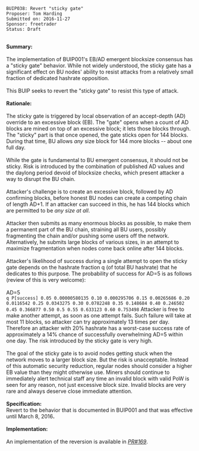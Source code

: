 <pre>
BUIP038: Revert "sticky gate"
Proposer: Tom Harding
Submitted on: 2016-11-27
Sponsor: freetrader
Status: Draft
</pre>
<br />
'''Summary:'''<br />
<br />
The implementation of BUIP001's EB/AD emergent blocksize consensus has a &quot;sticky gate&quot; behavior. While not widely understood, the sticky gate has a significant effect on BU nodes' ability to resist attacks from a relatively small fraction of dedicated hashrate opposition.<br />
<br />
This BUIP seeks to revert the &quot;sticky gate&quot; to resist this type of attack.<br />
<br />
'''Rationale:'''<br />
<br />
The sticky gate is triggered by local observation of an accept-depth (AD) override to an excessive block (EB). The &quot;gate&quot; opens when a count of AD blocks are mined on top of an excessive block; it lets those blocks through. The &quot;sticky&quot; part is that once opened, the gate sticks open for 144 blocks. During that time, BU allows ''any'' size block for 144 more blocks -- about one full day.<br />
<br />
While the gate is fundamental to BU emergent consensus, it should not be sticky. Risk is introduced by the combination of published AD values and the daylong period devoid of blocksize checks, which present attacker a way to disrupt the BU chain.<br />
<br />
Attacker's challenge is to create an excessive block, followed by AD confirming blocks, before honest BU nodes can create a competing chain of length AD+1. If an attacker can succeed in this, he has 144 blocks which are permitted to be ''any size at all''.<br />
<br />
Attacker then submits as many enormous blocks as possible, to make them a permanent part of the BU chain, straining all BU users, possibly fragmenting the chain and/or pushing some users off the network. Alternatively, he submits large blocks of various sizes, in an attempt to maximize fragmentation when nodes come back online after 144 blocks.<br />
<br />
Attacker's likelihood of success during a single attempt to open the sticky gate depends on the hashrate fraction q (of total BU hashrate) that he dedicates to this purpose. The probability of success for AD=5 is as follows (review of this is very welcome):<br />
<br />
AD=5<br />
<code>
q P[success]
0.05 0.00000580135
0.10 0.000295706
0.15 0.00265686
0.20 0.0116542
0.25 0.0343275
0.30 0.0782248
0.35 0.148684
0.40 0.246502
0.45 0.366877
0.50 0.5
0.55 0.633123
0.60 0.753498
</code>
Attacker is free to make another attempt, as soon as one attempt fails. Such failure will take at most 11 blocks, so attacker can try approximately 13 times per day. Therefore an attacker with 20% hashrate has a worst-case success rate of approximately a 14% chance of successfully overwhelming AD=5 within one day. The risk introduced by the sticky gate is very high.<br />
<br />
The goal of the sticky gate is to avoid nodes getting stuck when the network moves to a larger block size. But the risk is unacceptable. Instead of this automatic security reduction, regular nodes should consider a higher EB value than they might otherwise use. Miners should continue to immediately alert technical staff any time an invalid block with valid PoW is seen for any reason, not just excessive block size. Invalid blocks are very rare and always deserve close immediate attention.<br />
<br />
'''Specification:'''<br />
Revert to the behavior that is documented in BUIP001 and that was effective until March 8, 2016'''.'''<br />
<br />
'''Implementation:'''<br />
<br />
An implementation of the reversion is available in [https://github.com/BitcoinUnlimited/BitcoinUnlimited/pull/169 ''PR#169''].
